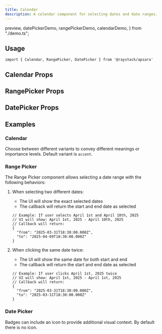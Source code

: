 ```yaml
---
title: Calendar
description: A calendar component for selecting dates and date ranges.
---
```


  preview,
  datePickerDemo,
  rangePickerDemo,
  calendarDemo,
} from "./demo.ts";

<Demo data={preview} />

## Usage

```tsx
import { Calendar, RangePicker, DatePicker } from '@raystack/apsara'
```

## Calendar Props

<auto-type-table path="./props.ts" name="CalendarProps" />

## RangePicker Props

<auto-type-table path="./props.ts" name="RangePickerProps" />

## DatePicker Props

<auto-type-table path="./props.ts" name="DatePickerProps" />

## Examples

### Calendar

Choose between different variants to convey different meanings or importance levels. Default variant is `accent`.

<Demo data={calendarDemo} />

### Range Picker

The Range Picker component allows selecting a date range with the following behaviors:

1. When selecting two different dates:
   - The UI will show the exact selected dates
   - The callback will return the start and end date as selected
   ```tsx
   // Example: If user selects April 1st and April 10th, 2025
   // UI will show: April 1st, 2025 - April 10th, 2025
   // Callback will return:
   {
     "from": "2025-03-31T18:30:00.000Z",
     "to": "2025-04-09T18:30:00.000Z"
   }
   ```

2. When clicking the same date twice:
   - The UI will show the same date for both start and end
   - The callback will return the start and end date as selected
   ```tsx
   // Example: If user clicks April 1st, 2025 twice
   // UI will show: April 1st, 2025 - April 1st, 2025
   // Callback will return:
   {
     "from": "2025-03-31T18:30:00.000Z",
     "to": "2025-03-31T18:30:00.000Z"
   }
   ```

<Demo data={rangePickerDemo} />

### Date Picker

Badges can include an icon to provide additional visual context. By default there is no icon.

<Demo data={datePickerDemo} />
